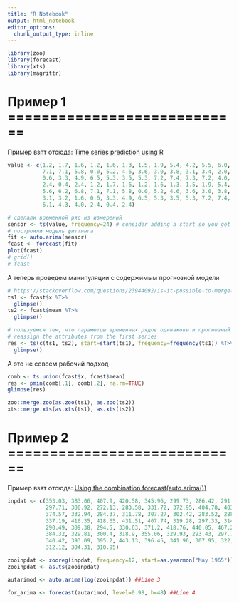 ```yaml
---
title: "R Notebook"
output: html_notebook
editor_options: 
  chunk_output_type: inline
---
```


```r
library(zoo)
library(forecast)
library(xts)
library(magrittr)
```

# Пример 1 ============================
Пример взят отсюда: [Time series prediction using R](https://stackoverflow.com/questions/14272937/time-series-prediction-using-r)
```r
value <- c(1.2, 1.7, 1.6, 1.2, 1.6, 1.3, 1.5, 1.9, 5.4, 4.2, 5.5, 6.0, 5.6, 6.2, 6.8, 
           7.1, 7.1, 5.8, 0.0, 5.2, 4.6, 3.6, 3.0, 3.8, 3.1, 3.4, 2.0, 3.1, 3.2, 1.6, 
           0.6, 3.3, 4.9, 6.5, 5.3, 3.5, 5.3, 7.2, 7.4, 7.3, 7.2, 4.0, 6.1, 4.3, 4.0, 
           2.4, 0.4, 2.4, 1.2, 1.7, 1.6, 1.2, 1.6, 1.3, 1.5, 1.9, 5.4, 4.2, 5.5, 6.0, 
           5.6, 6.2, 6.8, 7.1, 7.1, 5.8, 0.0, 5.2, 4.6, 3.6, 3.0, 3.8, 3.1, 3.4, 2.0, 
           3.1, 3.2, 1.6, 0.6, 3.3, 4.9, 6.5, 5.3, 3.5, 5.3, 7.2, 7.4, 7.3, 7.2, 4.0, 
           6.1, 4.3, 4.0, 2.4, 0.4, 2.4)

# сделали временной ряд из измерений
sensor <- ts(value, frequency=24) # consider adding a start so you get nicer labelling on your chart. 
# построили модель фиттинга
fit <- auto.arima(sensor)
fcast <- forecast(fit)
plot(fcast)
# grid()
# fcast
```
А теперь проведем манипуляции с содержимым прогнозной модели
```r
# https://stackoverflow.com/questions/23944092/is-it-possible-to-merge-two-time-series-in-one
ts1 <- fcast$x %T>%
  glimpse()
ts2 <- fcast$mean %T>%
  glimpse()

# пользуемся тем, что параметры временных рядов одинаковы и прогнозный вектор по времени идет вслед за данными
# reassign the attributes from the first series
res <- ts(c(ts1, ts2), start=start(ts1), frequency=frequency(ts1)) %T>%
  glimpse()

```
А это не совсем рабочий подход
```r
comb <- ts.union(fcast$x, fcast$mean)
res <- pmin(comb[,1], comb[,2], na.rm=TRUE)
glimpse(res)

zoo::merge.zoo(as.zoo(ts1), as.zoo(ts2))
xts::merge.xts(as.xts(ts1), as.xts(ts2))

```




# Пример 2 ============================
Пример взят отсюда: [Using the combination forecast(auto.arima())](https://stackoverflow.com/questions/16050684/using-the-combination-forecastauto-arima)

```r
inpdat <- c(353.03, 383.06, 407.9, 420.58, 345.96, 299.73, 286.42, 291.03, 
            297.71, 300.92, 272.13, 283.58, 331.72, 372.95, 404.78, 403.04, 
            374.57, 332.94, 284.37, 311.78, 307.27, 302.42, 283.52, 288.64, 
            337.19, 416.35, 418.65, 431.51, 407.74, 319.28, 297.33, 314.83, 
            290.49, 309.38, 294.5, 330.63, 371.2, 418.76, 440.05, 467.23, 
            384.32, 329.81, 300.4, 318.9, 355.06, 329.93, 293.43, 297.76, 
            340.42, 393.09, 395.2, 443.13, 396.45, 341.96, 307.95, 322, 339.63, 
            312.12, 304.31, 310.95)

zooinpdat <- zooreg(inpdat, frequency=12, start=as.yearmon("May 1965"))
zooinpdat <- as.ts(zooinpdat)

autarimod <- auto.arima(log(zooinpdat)) ##Line 3

for_arima <- forecast(autarimod, level=0.98, h=48) ##Line 4
```


